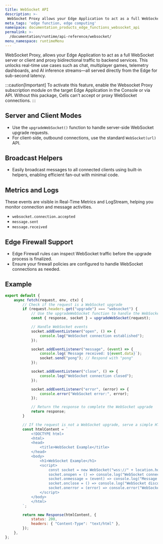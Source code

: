 ```yaml
---
title: WebSocket API
description: >-
 WebSocket Proxy allows your Edge Application to act as a full WebSocket server or client and proxy bidirectional traffic to backend services.
meta_tags: 'edge function, edge computing'
namespace: documentation_products_edge_functions_websocket_api
permalink: >-
  /documentation/runtime/api-reference/websocket/
menu_namespace: runtimeMenu
---
```


WebSocket Proxy, allows your Edge Application to act as a full WebSocket server or client and proxy bidirectional traffic to backend services. This unlocks real-time use cases such as chat, multiplayer games, telemetry dashboards, and AI inference streams—all served directly from the Edge for sub-second latency.

:::caution[Important]
To activate this feature, enable the Websocket Proxy subscription module on the target Edge Application in the Console or via API. Without this package, Cells can't accept or proxy WebSocket connections.
:::

## Server and Client Modes

- Use the `upgradeWebSocket()` function to handle server-side WebSocket upgrade requests.
- For client-side, outbound connections, use the standard `WebSocket(url)` API.

## Broadcast Helpers

- Easily broadcast messages to all connected clients using built-in helpers, enabling efficient fan-out with minimal code.

## Metrics and Logs

These events are visible in Real-Time Metrics and LogStream, helping you monitor connection and message activities.

- `websocket.connection.accepted`
- `message.sent`
- `message.received`

## Edge Firewall Support

- Edge Firewall rules can inspect WebSocket traffic before the upgrade process is finalized.
- Ensure your firewall policies are configured to handle WebSocket connections as needed.

## Example

```javascript
export default {
    async fetch(request, env, ctx) {
        // Check if the request is a WebSocket upgrade
        if (request.headers.get("upgrade") === "websocket") {
            // Use the upgradeWebSocket function to handle the WebSocket upgrade
            const { response, socket } = upgradeWebSocket(request);

            // Handle WebSocket events
            socket.addEventListener("open", () => {
                console.log("WebSocket connection established");
            });

            socket.addEventListener("message", (event) => {
                console.log(`Message received: ${event.data}`);
                socket.send("pong"); // Respond with "pong"
            });

            socket.addEventListener("close", () => {
                console.log("WebSocket connection closed");
            });

            socket.addEventListener("error", (error) => {
                console.error("WebSocket error:", error);
            });

            // Return the response to complete the WebSocket upgrade
            return response;
        }

        // If the request is not a WebSocket upgrade, serve a simple HTML page
        const htmlContent = `
            <!DOCTYPE html>
            <html>
            <head>
                <title>WebSocket Example</title>
            </head>
            <body>
                <h1>WebSocket Example</h1>
                <script>
                    const socket = new WebSocket("wss://" + location.host);
                    socket.onopen = () => console.log("WebSocket connected");
                    socket.onmessage = (event) => console.log("Message from server:", event.data);
                    socket.onclose = () => console.log("WebSocket disconnected");
                    socket.onerror = (error) => console.error("WebSocket error:", error);
                </script>
            </body>
            </html>
        `;

        return new Response(htmlContent, {
            status: 200,
            headers: { "Content-Type": "text/html" },
        });
    },
};
```
